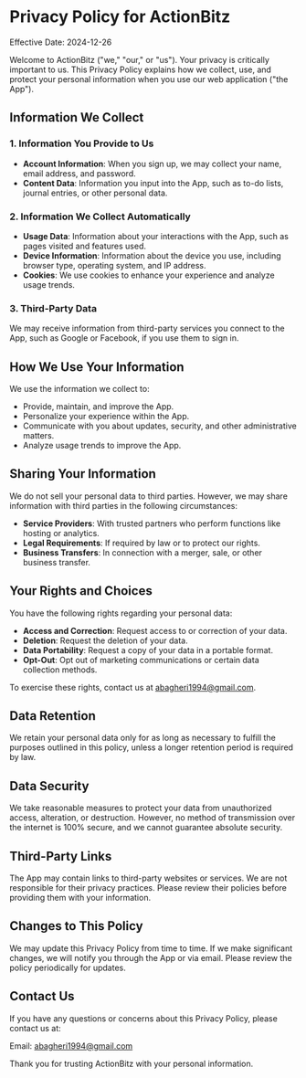 # Privacy Policy for ActionBitz

Effective Date: 2024-12-26

Welcome to ActionBitz ("we," "our," or "us"). Your privacy is critically important to us. This Privacy Policy explains how we collect, use, and protect your personal information when you use our web application ("the App").

## Information We Collect

### 1. Information You Provide to Us
- **Account Information**: When you sign up, we may collect your name, email address, and password.
- **Content Data**: Information you input into the App, such as to-do lists, journal entries, or other personal data.

### 2. Information We Collect Automatically
- **Usage Data**: Information about your interactions with the App, such as pages visited and features used.
- **Device Information**: Information about the device you use, including browser type, operating system, and IP address.
- **Cookies**: We use cookies to enhance your experience and analyze usage trends.

### 3. Third-Party Data
We may receive information from third-party services you connect to the App, such as Google or Facebook, if you use them to sign in.

## How We Use Your Information

We use the information we collect to:
- Provide, maintain, and improve the App.
- Personalize your experience within the App.
- Communicate with you about updates, security, and other administrative matters.
- Analyze usage trends to improve the App.

## Sharing Your Information

We do not sell your personal data to third parties. However, we may share information with third parties in the following circumstances:
- **Service Providers**: With trusted partners who perform functions like hosting or analytics.
- **Legal Requirements**: If required by law or to protect our rights.
- **Business Transfers**: In connection with a merger, sale, or other business transfer.

## Your Rights and Choices

You have the following rights regarding your personal data:
- **Access and Correction**: Request access to or correction of your data.
- **Deletion**: Request the deletion of your data.
- **Data Portability**: Request a copy of your data in a portable format.
- **Opt-Out**: Opt out of marketing communications or certain data collection methods.

To exercise these rights, contact us at abagheri1994@gmail.com.

## Data Retention

We retain your personal data only for as long as necessary to fulfill the purposes outlined in this policy, unless a longer retention period is required by law.

## Data Security

We take reasonable measures to protect your data from unauthorized access, alteration, or destruction. However, no method of transmission over the internet is 100% secure, and we cannot guarantee absolute security.

## Third-Party Links

The App may contain links to third-party websites or services. We are not responsible for their privacy practices. Please review their policies before providing them with your information.

## Changes to This Policy

We may update this Privacy Policy from time to time. If we make significant changes, we will notify you through the App or via email. Please review the policy periodically for updates.

## Contact Us

If you have any questions or concerns about this Privacy Policy, please contact us at:

Email: abagheri1994@gmail.com 

Thank you for trusting ActionBitz with your personal information.
